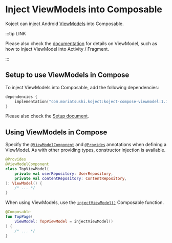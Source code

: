 # Inject ViewModels into Composable
Koject can inject Android [ViewModels](https://developer.android.com/reference/androidx/lifecycle/ViewModel) into Composable.

:::tip LINK

Please also check the [documentation](/docs/android/viewmodel) for details on ViewModel, such as how to inject ViewModel into Activity / Fragment.

:::

## Setup to use ViewModels in Compose
To inject ViewModels into Composable, add the following dependencies:

```kotlin
dependencies {
    implementation("com.moriatsushi.koject:koject-compose-viewmodel:1.1.0")
}
```

Please also check the [Setup document](/docs/setup).

## Using ViewModels in Compose
Specify the <a href="/api/android/viewmodel/com.moriatsushi.koject.android.viewmodel/-view-model-component/index.html" target="_blank">`@ViewModelComponent`</a> and <a href="/api/core/com.moriatsushi.koject/-provides/index.html" target="_blank">`@Provides`</a> annotations when defining a ViewModel.
As with other providing types, constructor injection is available.

```kotlin
@Provides
@ViewModelComponent
class TopViewModel(
    private val userRepository: UserRepository,
    private val contentRepository: ContentRepository,
): ViewModel() {
    /* ... */
}
```

When using ViewModels, use the <a href="/api/compose/viewmodel/com.moriatsushi.koject.compose.viewmodel/inject-view-model.html" target="_blank">`injectViewModel()`</a> Composable function.

```kotlin
@Composable
fun TopPage(
    viewModel: TopViewModel = injectViewModel()
) {
    /* ... */
}
```
